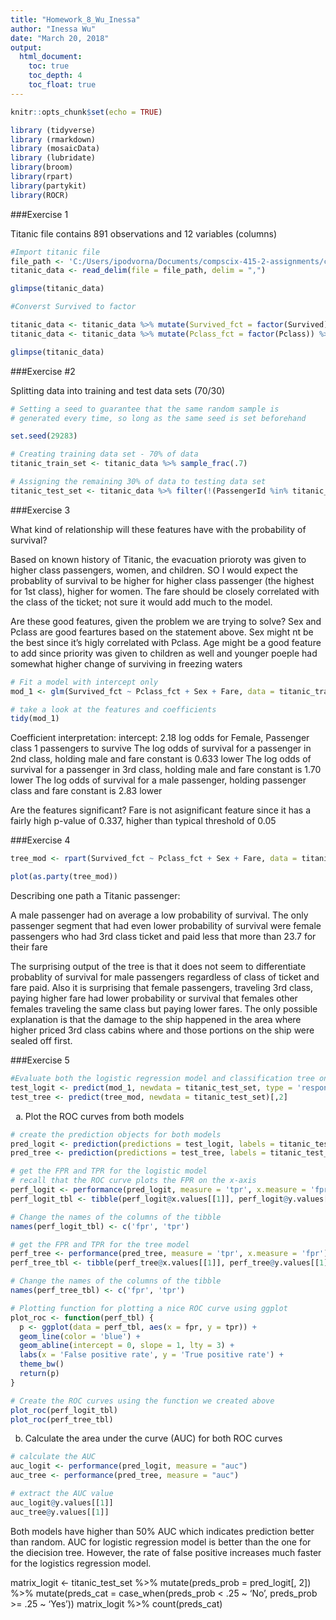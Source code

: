 ```yaml
---
title: "Homework_8_Wu_Inessa"
author: "Inessa Wu"
date: "March 20, 2018"
output: 
  html_document:
    toc: true
    toc_depth: 4
    toc_float: true
---
```


```r
knitr::opts_chunk$set(echo = TRUE)
```

```r
library (tidyverse)
library (rmarkdown)
library (mosaicData)
library (lubridate)
library(broom)
library(rpart)
library(partykit)
library(ROCR)
```

###Exercise 1

Titanic file contains 891 observations and 12 variables (columns)

```r

#Import titanic file
file_path <- 'C:/Users/ipodvorna/Documents/compscix-415-2-assignments/compscix-415-2-assignments/titanic.csv'
titanic_data <- read_delim(file = file_path, delim = ",")

glimpse(titanic_data)
```

```r
#Converst Survived to factor

titanic_data <- titanic_data %>% mutate(Survived_fct = factor(Survived)) %>% select(-Survived)
titanic_data <- titanic_data %>% mutate(Pclass_fct = factor(Pclass)) %>% select(-Pclass)

glimpse(titanic_data)
```

###Exercise #2

Splitting data into training and test data sets (70/30)

```r
# Setting a seed to guarantee that the same random sample is
# generated every time, so long as the same seed is set beforehand

set.seed(29283)

# Creating training data set - 70% of data
titanic_train_set <- titanic_data %>% sample_frac(.7)

# Assigning the remaining 30% of data to testing data set
titanic_test_set <- titanic_data %>% filter(!(PassengerId %in% titanic_train_set$PassengerId))
```

###Exercise 3

What kind of relationship will these features have with the probability of survival?

Based on known history of Titanic, the evacuation prioroty was given to higher class passengers, women, and children. SO I would expect the probablity of survival to be higher for higher class passenger (the highest for 1st class), higher for women. The fare should be closely correlated with the class of the ticket; not sure it would add much to the model.

Are these good features, given the problem we are trying to solve?
Sex and Pclass are good feartures based on the statement above. Sex might nt be the best since it's higly correlated with Pclass. Age might be a good feature to add since priority was given to children as well and younger poeple had somewhat higher change of surviving in freezing waters

```r
# Fit a model with intercept only
mod_1 <- glm(Survived_fct ~ Pclass_fct + Sex + Fare, data = titanic_train_set, family = 'binomial')

# take a look at the features and coefficients
tidy(mod_1)

```
Coefficient interpretation:
 intercept: 2.18 log odds for Female, Passenger class 1 passengers to survive
 The log odds of survival for a passenger in 2nd class, holding male and fare constant is 0.633 lower
 The log odds of survival for a passenger in 3rd class, holding male and fare constant is 1.70 lower
 The log odds of survival for a male passenger, holding passenger class and fare constant is 2.83 lower

Are the features significant? Fare is not asignificant feature since it has a fairly high p-value of 0.337, higher than typical threshold of 0.05

###Exercise 4

```r
tree_mod <- rpart(Survived_fct ~ Pclass_fct + Sex + Fare, data = titanic_train_set)

plot(as.party(tree_mod))
```

Describing one path a Titanic passenger:

A male passenger had on average a low probability of survival. The only passenger segment that had even lower probability of survival were female passengers who had 3rd class ticket and paid less that more than 23.7 for their fare

The surprising output of the tree is that it does not seem to differentiate probablity of survival for male passengers regardless of class of ticket and fare paid. Also it is surprising that female passengers, traveling 3rd class, paying higher fare had lower probability or survival that females other females traveling the same class but paying lower fares. The only possible explanation is that the damage to the ship happened in the area where higher priced 3rd class cabins where and those portions on the ship were sealed off first.

###Exercise 5

```r
#Evaluate both the logistic regression model and classification tree on the titanic_test_set
test_logit <- predict(mod_1, newdata = titanic_test_set, type = 'response')
test_tree <- predict(tree_mod, newdata = titanic_test_set)[,2]
```

(a) Plot the ROC curves from both models

```r
# create the prediction objects for both models
pred_logit <- prediction(predictions = test_logit, labels = titanic_test_set$Survived_fct)
pred_tree <- prediction(predictions = test_tree, labels = titanic_test_set$Survived_fct)

# get the FPR and TPR for the logistic model
# recall that the ROC curve plots the FPR on the x-axis
perf_logit <- performance(pred_logit, measure = 'tpr', x.measure = 'fpr')
perf_logit_tbl <- tibble(perf_logit@x.values[[1]], perf_logit@y.values[[1]])

# Change the names of the columns of the tibble
names(perf_logit_tbl) <- c('fpr', 'tpr')

# get the FPR and TPR for the tree model
perf_tree <- performance(pred_tree, measure = 'tpr', x.measure = 'fpr')
perf_tree_tbl <- tibble(perf_tree@x.values[[1]], perf_tree@y.values[[1]])

# Change the names of the columns of the tibble
names(perf_tree_tbl) <- c('fpr', 'tpr')

# Plotting function for plotting a nice ROC curve using ggplot
plot_roc <- function(perf_tbl) {
  p <- ggplot(data = perf_tbl, aes(x = fpr, y = tpr)) +
  geom_line(color = 'blue') +
  geom_abline(intercept = 0, slope = 1, lty = 3) +
  labs(x = 'False positive rate', y = 'True positive rate') +
  theme_bw()
  return(p)
}

# Create the ROC curves using the function we created above
plot_roc(perf_logit_tbl)
plot_roc(perf_tree_tbl)
```

(b) Calculate the area under the curve (AUC) for both ROC curves

```r
# calculate the AUC
auc_logit <- performance(pred_logit, measure = "auc")
auc_tree <- performance(pred_tree, measure = "auc")

# extract the AUC value
auc_logit@y.values[[1]]
auc_tree@y.values[[1]]
```

Both models have higher than 50% AUC which indicates prediction better than random. AUC for logistic regression model is better than the one for the diecision tree. However, the rate of false positive increases much faster for the logistics regression model.


matrix_logit <- titanic_test_set %>% mutate(preds_prob = pred_logit[, 2]) %>% 
  mutate(preds_cat = case_when(preds_prob < .25 ~ 'No',
                               preds_prob >= .25 ~ 'Yes'))
matrix_logit %>% count(preds_cat)

  

